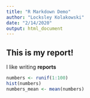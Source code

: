 ```yaml
---
title: "R Markdown Demo"
author: "Locksley Kolakowski"
date: "2/14/2020"
output: html_document
---
```


## This is my report!

I like writing **reports**

```r
numbers <- runif(1:100)
hist(numbers)
numbers_mean <- mean(numbers)
```
